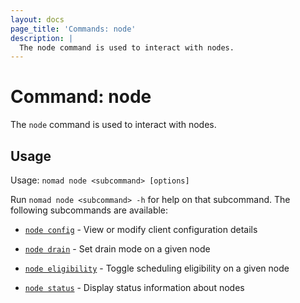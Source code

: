 ```yaml
---
layout: docs
page_title: 'Commands: node'
description: |
  The node command is used to interact with nodes.
---
```


# Command: node

The `node` command is used to interact with nodes.

## Usage

Usage: `nomad node <subcommand> [options]`

Run `nomad node <subcommand> -h` for help on that subcommand. The following
subcommands are available:

- [`node config`][config] - View or modify client configuration details

- [`node drain`][drain] - Set drain mode on a given node

- [`node eligibility`][eligibility] - Toggle scheduling eligibility on a given
  node

- [`node status`][status] - Display status information about nodes

[config]: /docs/commands/node/config "View or modify client configuration details"

[drain]: /docs/commands/node/drain "Set drain mode on a given node"

[eligibility]: /docs/commands/node/eligibility "Toggle scheduling eligibility on a given node"

[status]: /docs/commands/node/status "Display status information about nodes"
